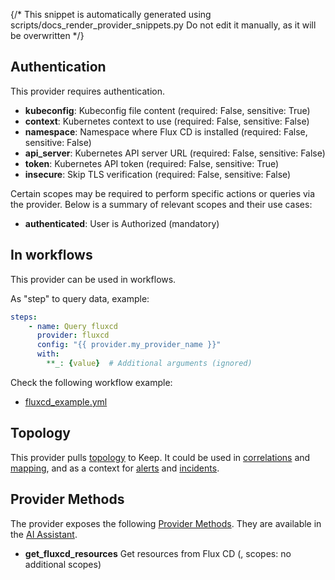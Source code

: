{/* This snippet is automatically generated using scripts/docs_render_provider_snippets.py
Do not edit it manually, as it will be overwritten */}

## Authentication
This provider requires authentication.
- **kubeconfig**: Kubeconfig file content (required: False, sensitive: True)
- **context**: Kubernetes context to use (required: False, sensitive: False)
- **namespace**: Namespace where Flux CD is installed (required: False, sensitive: False)
- **api_server**: Kubernetes API server URL (required: False, sensitive: False)
- **token**: Kubernetes API token (required: False, sensitive: True)
- **insecure**: Skip TLS verification (required: False, sensitive: False)

Certain scopes may be required to perform specific actions or queries via the provider. Below is a summary of relevant scopes and their use cases:
- **authenticated**: User is Authorized (mandatory)



## In workflows

This provider can be used in workflows.


As "step" to query data, example:
```yaml
steps:
    - name: Query fluxcd
      provider: fluxcd
      config: "{{ provider.my_provider_name }}"
      with:
        **_: {value}  # Additional arguments (ignored)
```





Check the following workflow example:
- [fluxcd_example.yml](https://github.com/keephq/keep/blob/main/examples/workflows/fluxcd_example.yml)


## Topology
This provider pulls [topology](/overview/servicetopology) to Keep. It could be used in [correlations](/overview/correlation-topology)
and [mapping](/overview/enrichment/mapping#mapping-with-topology-data), and as a context
for [alerts](/alerts/sidebar#7-alert-topology-view) and [incidents](/overview#17-incident-topology).

## Provider Methods
The provider exposes the following [Provider Methods](/providers/provider-methods#via-ai-assistant). They are available in the [AI Assistant](/overview/ai-incident-assistant).

- **get_fluxcd_resources** Get resources from Flux CD (, scopes: no additional scopes)

